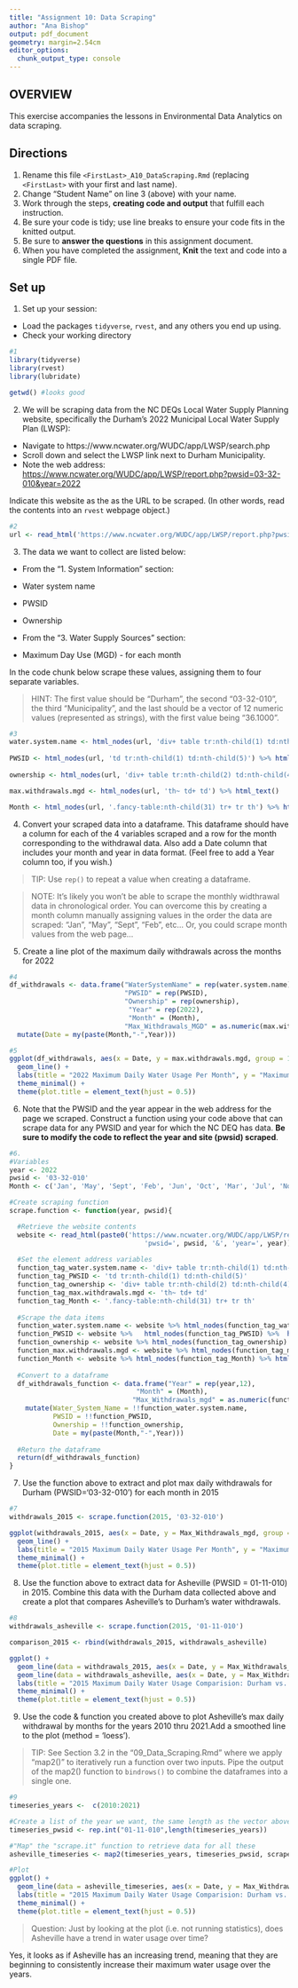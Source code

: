 ```yaml
---
title: "Assignment 10: Data Scraping"
author: "Ana Bishop"
output: pdf_document
geometry: margin=2.54cm
editor_options: 
  chunk_output_type: console
---
```


## OVERVIEW

This exercise accompanies the lessons in Environmental Data Analytics on data scraping. 

## Directions
1. Rename this file `<FirstLast>_A10_DataScraping.Rmd` (replacing `<FirstLast>` with your first and last name).
2. Change "Student Name" on line 3 (above) with your name.
3. Work through the steps, **creating code and output** that fulfill each instruction.
4. Be sure your code is tidy; use line breaks to ensure your code fits in the knitted output.
5. Be sure to **answer the questions** in this assignment document.
6. When you have completed the assignment, **Knit** the text and code into a single PDF file.


## Set up 
1. Set up your session:

* Load the packages `tidyverse`, `rvest`, and any others you end up using.
* Check your working directory

```r
#1
library(tidyverse)
library(rvest)
library(lubridate)

getwd() #looks good
```

2. We will be scraping data from the NC DEQs Local Water Supply Planning website, specifically the Durham's 2022 Municipal Local Water Supply Plan (LWSP): 
 * Navigate to https://www.ncwater.org/WUDC/app/LWSP/search.php
 * Scroll down and select the LWSP link next to Durham Municipality. 
 * Note the web address: <https://www.ncwater.org/WUDC/app/LWSP/report.php?pwsid=03-32-010&year=2022>
 
Indicate this website as the as the URL to be scraped. (In other words, read the contents into an `rvest` webpage object.)

```r
#2
url <- read_html('https://www.ncwater.org/WUDC/app/LWSP/report.php?pwsid=03-32-010&year=2022')
```

3. The data we want to collect are listed below:

* From the "1. System Information" section:
 * Water system name
 * PWSID
 * Ownership
 
* From the "3. Water Supply Sources" section:
 * Maximum Day Use (MGD) - for each month

In the code chunk below scrape these values, assigning them to four separate variables.

>HINT: The first value should be "Durham", the second "03-32-010", the third "Municipality", and the last should be a vector of 12 numeric values (represented as strings), with the first value being "36.1000".

```r
#3
water.system.name <- html_nodes(url, 'div+ table tr:nth-child(1) td:nth-child(2)') %>% html_text()
  
PWSID <- html_nodes(url, 'td tr:nth-child(1) td:nth-child(5)') %>% html_text()
  
ownership <- html_nodes(url, 'div+ table tr:nth-child(2) td:nth-child(4)') %>% html_text()

max.withdrawals.mgd <- html_nodes(url, 'th~ td+ td') %>% html_text() 

Month <- html_nodes(url, '.fancy-table:nth-child(31) tr+ tr th') %>% html_text()
```


4. Convert your scraped data into a dataframe. This dataframe should have a column for each of the 4 variables scraped and a row for the month corresponding to the withdrawal data. Also add a Date column that includes your month and year in data format. (Feel free to add a Year column too, if you wish.)

>TIP: Use `rep()` to repeat a value when creating a dataframe.

>NOTE: It's likely you won't be able to scrape the monthly widthrawal data in chronological order. You can overcome this by creating a month column manually assigning values in the order the data are scraped: "Jan", "May", "Sept", "Feb", etc... Or, you could scrape month values from the web page...

5. Create a line plot of the maximum daily withdrawals across the months for 2022

```r
#4
df_withdrawals <- data.frame("WaterSystemName" = rep(water.system.name),
                             "PWSID" = rep(PWSID),
                             "Ownership" = rep(ownership),
                              "Year" = rep(2022),
                              "Month" = (Month),
                             "Max_Withdrawals_MGD" = as.numeric(max.withdrawals.mgd)) %>%
  mutate(Date = my(paste(Month,"-",Year)))

#5
ggplot(df_withdrawals, aes(x = Date, y = max.withdrawals.mgd, group = 1)) +
  geom_line() +
  labs(title = "2022 Maximum Daily Water Usage Per Month", y = "Maximum Daily Use (MGD)") +
  theme_minimal() +
  theme(plot.title = element_text(hjust = 0.5)) 
```

6. Note that the PWSID and the year appear in the web address for the page we scraped. Construct a function using your code above that can scrape data for any PWSID and year for which the NC DEQ has data. **Be sure to modify the code to reflect the year and site (pwsid) scraped**.

```r
#6.
#Variables
year <- 2022
pwsid <- '03-32-010'
Month <- c('Jan', 'May', 'Sept', 'Feb', 'Jun', 'Oct', 'Mar', 'Jul', 'Nov', 'Apr', 'Aug', 'Dec')

#Create scraping function
scrape.function <- function(year, pwsid){

  #Retrieve the website contents 
  website <- read_html(paste0('https://www.ncwater.org/WUDC/app/LWSP/report.php?', 
                                  'pwsid=', pwsid, '&', 'year=', year))
  
  #Set the element address variables
  function_tag_water.system.name <- 'div+ table tr:nth-child(1) td:nth-child(2)'
  function_tag_PWSID <- 'td tr:nth-child(1) td:nth-child(5)'
  function_tag_ownership <- 'div+ table tr:nth-child(2) td:nth-child(4)'
  function_tag_max.withdrawals.mgd <- 'th~ td+ td' 
  function_tag_Month <- '.fancy-table:nth-child(31) tr+ tr th'
  
  #Scrape the data items
  function_water.system.name <- website %>% html_nodes(function_tag_water.system.name) %>% html_text()
  function_PWSID <- website %>%   html_nodes(function_tag_PWSID) %>%  html_text()
  function_ownership <- website %>% html_nodes(function_tag_ownership) %>% html_text()
  function_max.withdrawals.mgd <- website %>% html_nodes(function_tag_max.withdrawals.mgd) %>% html_text()
  function_Month <- website %>% html_nodes(function_tag_Month) %>% html_text()
  
  #Convert to a dataframe
  df_withdrawals_function <- data.frame("Year" = rep(year,12),
                                "Month" = (Month),
                               "Max_Withdrawals_mgd" = as.numeric(function_max.withdrawals.mgd)) %>% 
    mutate(Water_System_Name = !!function_water.system.name,
           PWSID = !!function_PWSID,
           Ownership = !!function_ownership,
           Date = my(paste(Month,"-",Year)))
  
  #Return the dataframe
  return(df_withdrawals_function)
}
```

7. Use the function above to extract and plot max daily withdrawals for Durham (PWSID='03-32-010') for each month in 2015

```r
#7
withdrawals_2015 <- scrape.function(2015, '03-32-010')

ggplot(withdrawals_2015, aes(x = Date, y = Max_Withdrawals_mgd, group = 1)) +
  geom_line() +
  labs(title = "2015 Maximum Daily Water Usage Per Month", y = "Maximum Daily Use (MGD)") +
  theme_minimal() +
  theme(plot.title = element_text(hjust = 0.5)) 
```

8. Use the function above to extract data for Asheville (PWSID = 01-11-010) in 2015. Combine this data with the Durham data collected above and create a plot that compares Asheville's to Durham's water withdrawals.

```r
#8
withdrawals_asheville <- scrape.function(2015, '01-11-010')

comparison_2015 <- rbind(withdrawals_2015, withdrawals_asheville)

ggplot() +
  geom_line(data = withdrawals_2015, aes(x = Date, y = Max_Withdrawals_mgd, group = 1, col = Water_System_Name)) +
  geom_line(data = withdrawals_asheville, aes(x = Date, y = Max_Withdrawals_mgd, group = 1, col = Water_System_Name)) +
  labs(title = "2015 Maximum Daily Water Usage Comparision: Durham vs. Asheville", y = "Maximum Daily Use (MGD)", color = "City") +
  theme_minimal() +
  theme(plot.title = element_text(hjust = 0.5)) 
```


9. Use the code & function you created above to plot Asheville's max daily withdrawal by months for the years 2010 thru 2021.Add a smoothed line to the plot (method = 'loess').

> TIP: See Section 3.2 in the "09_Data_Scraping.Rmd" where we apply "map2()" to iteratively run a function over two inputs. Pipe the output of the map2() function to `bindrows()` to combine the dataframes into a single one. 

```r
#9 
timeseries_years <-  c(2010:2021)

#Create a list of the year we want, the same length as the vector above
timeseries_pwsid <- rep.int("01-11-010",length(timeseries_years))

#"Map" the "scrape.it" function to retrieve data for all these
asheville_timeseries <- map2(timeseries_years, timeseries_pwsid, scrape.function) %>% bind_rows(asheville_timeseries)

#Plot
ggplot() +
  geom_line(data = asheville_timeseries, aes(x = Date, y = Max_Withdrawals_mgd, group = 1)) +
  labs(title = "2015 Maximum Daily Water Usage Comparision: Durham vs. Asheville", y = "Maximum Daily Use (MGD)", color = "City") +
  theme_minimal() +
  theme(plot.title = element_text(hjust = 0.5)) 
```

> Question: Just by looking at the plot (i.e. not running statistics), does Asheville have a trend in water usage over time?

Yes, it looks as if Asheville has an increasing trend, meaning that they are beginning to consistently increase their maximum water usage over the years.
